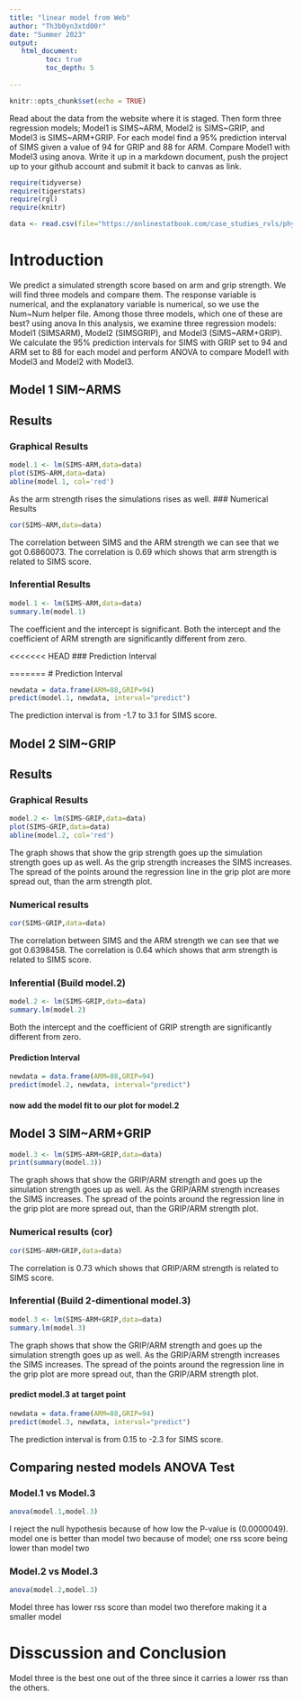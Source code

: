 ```yaml
---
title: "linear model from Web"
author: "Th3b0yn3xtd00r"
date: "Summer 2023"
output:
   html_document:
         toc: true
         toc_depth: 5
        
---
```


```r
knitr::opts_chunk$set(echo = TRUE)
```

Read about the data from the website where it is staged.  Then form three regression models; Model1 is SIMS~ARM, Model2 is SIMS~GRIP, and Model3 is SIMS~ARM+GRIP. For each model find a 95% prediction interval of SIMS given a value of 94  for GRIP and 88 for ARM. Compare Model1 with Model3 using anova. Write it up in a markdown document, push the project up to your github account and submit it back to canvas as link. 

 


```r
require(tidyverse)
require(tigerstats)
require(rgl)
require(knitr)

```

```r
data <- read.csv(file="https://onlinestatbook.com/case_studies_rvls/physical_strength/data.txt",sep="",header=TRUE)  

```

# Introduction
We predict a simulated strength score based on arm and grip strength. We will find three models and compare them. The response variable is numerical, and the explanatory variable is numerical, so we use the Num~Num helper file.
Among those three models, which one of these are best? using anova
In this analysis, we examine three regression models: Model1 (SIMSARM), Model2 (SIMSGRIP), and Model3 (SIMS~ARM+GRIP). We calculate the 95% prediction intervals for SIMS with GRIP set to 94 and ARM set to 88 for each model and perform ANOVA to compare Model1 with Model3 and Model2 with Model3.

## Model 1 SIM~ARMS

## Results
### Graphical Results

```r
model.1 <- lm(SIMS~ARM,data=data)
plot(SIMS~ARM,data=data)
abline(model.1, col='red')
```

As the arm strength rises the simulations rises as well.
### Numerical Results

```r
cor(SIMS~ARM,data=data)
```

The correlation between SIMS and the ARM strength we can see that we got 0.6860073.
The correlation is 0.69 which shows that arm strength is related to SIMS score.

### Inferential Results

```r
model.1 <- lm(SIMS~ARM,data=data)
summary.lm(model.1)
```

The coefficient and the intercept is significant. Both the intercept and the coefficient of ARM strength are significantly different from zero.

<<<<<<< HEAD
### Prediction Interval


=======
# Prediction Interval
```r
newdata = data.frame(ARM=88,GRIP=94)
predict(model.1, newdata, interval="predict")
```

The prediction interval is from -1.7 to 3.1 for SIMS score.

## Model 2 SIM~GRIP

## Results
### Graphical Results

```r
model.2 <- lm(SIMS~GRIP,data=data)
plot(SIMS~GRIP,data=data)
abline(model.2, col='red')
```

The graph shows that show the grip strength goes up the simulation strength goes up as well.
As the grip strength increases the SIMS increases. The spread of the points around the regression line in the grip plot are more spread out, than the arm strength plot.

### Numerical results 

```r
cor(SIMS~GRIP,data=data)
```

The correlation between SIMS and the ARM strength we can see that we got 0.6398458.
The correlation is 0.64 which shows that arm strength is related to SIMS score.

### Inferential  (Build model.2)

```r
model.2 <- lm(SIMS~GRIP,data=data)
summary.lm(model.2)
```

Both the intercept and the coefficient of GRIP strength are significantly different from zero.

#### Prediction Interval

```r
newdata = data.frame(ARM=88,GRIP=94)
predict(model.2, newdata, interval="predict")
```

#### now add the model fit to our plot for model.2
  


## Model 3 SIM~ARM+GRIP

```r
model.3 <- lm(SIMS~ARM+GRIP,data=data)
print(summary(model.3))
```

The graph shows that show the GRIP/ARM strength and goes up the simulation strength goes up as well.
As the GRIP/ARM strength increases the SIMS increases. The spread of the points around the regression line in the grip plot are more spread out, than the GRIP/ARM strength plot.

### Numerical results (cor)

```r
cor(SIMS~ARM+GRIP,data=data)
```

The correlation is 0.73 which shows that GRIP/ARM strength is related to SIMS score.

### Inferential  (Build 2-dimentional model.3)

```r
model.3 <- lm(SIMS~ARM+GRIP,data=data)
summary.lm(model.3)
```

The graph shows that show the GRIP/ARM strength and goes up the simulation strength goes up as well.
As the GRIP/ARM strength increases the SIMS increases. The spread of the points around the regression line in the grip plot are more spread out, than the GRIP/ARM strength plot.

#### predict model.3 at target point
  
```r
newdata = data.frame(ARM=88,GRIP=94)
predict(model.3, newdata, interval="predict")
```

The prediction interval is from 0.15 to -2.3 for SIMS score.

## Comparing nested models ANOVA Test


### Model.1 vs Model.3

```r
anova(model.1,model.3)
```

I reject the null hypothesis because of how low the P-value is (0.0000049). model one is better than model two because of model; one rss score being lower than model two

### Model.2 vs Model.3

```r
anova(model.2,model.3)
```

Model three has lower rss score than model two therefore making it a smaller model

# Disscussion and Conclusion
Model three is the best one out of the three since it carries a lower rss than the others.
